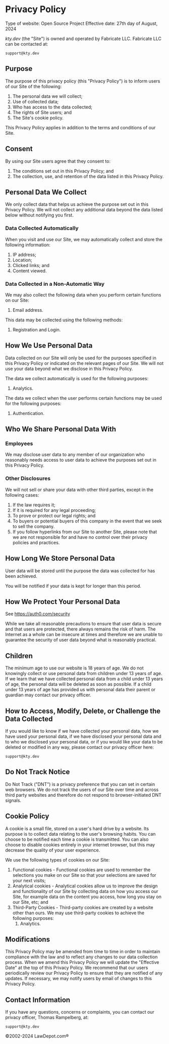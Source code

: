# Privacy Policy

Type of website: Open Source Project Effective date: 27th day of August, 2024

*kty.dev* (the "Site") is owned and operated by Fabricate LLC. Fabricate LLC
can be contacted at:

```
support@kty.dev
```

## Purpose

The purpose of this privacy policy (this "Privacy Policy") is to inform users of
our Site of the following:

1. The personal data we will collect;
1. Use of collected data;
1. Who has access to the data collected;
1. The rights of Site users; and
1. The Site's cookie policy.

This Privacy Policy applies in addition to the terms and conditions of our Site.

## Consent

By using our Site users agree that they consent to:

1. The conditions set out in this Privacy Policy; and
1. The collection, use, and retention of the data listed in this Privacy Policy.

## Personal Data We Collect

We only collect data that helps us achieve the purpose set out in this Privacy
Policy. We will not collect any additional data beyond the data listed below
without notifying you first.

### Data Collected Automatically

When you visit and use our Site, we may automatically collect and store the
following information:

1. IP address;
1. Location;
1. Clicked links; and
1. Content viewed.

### Data Collected in a Non-Automatic Way

We may also collect the following data when you perform certain functions on our
Site:

1. Email address.

This data may be collected using the following methods:

1. Registration and Login.

## How We Use Personal Data

Data collected on our Site will only be used for the purposes specified in this
Privacy Policy or indicated on the relevant pages of our Site. We will not use
your data beyond what we disclose in this Privacy Policy.

The data we collect automatically is used for the following purposes:

1. Analytics.

The data we collect when the user performs certain functions may be used for the
following purposes:

1. Authentication.

## Who We Share Personal Data With

### Employees

We may disclose user data to any member of our organization who reasonably needs
access to user data to achieve the purposes set out in this Privacy Policy.

### Other Disclosures

We will not sell or share your data with other third parties, except in the
following cases:

1. If the law requires it;
1. If it is required for any legal proceeding;
1. To prove or protect our legal rights; and
1. To buyers or potential buyers of this company in the event that we seek to
   sell the company.
1. If you follow hyperlinks from our Site to another Site, please note that we
   are not responsible for and have no control over their privacy policies and
   practices.

## How Long We Store Personal Data

User data will be stored until the purpose the data was collected for has been
achieved.

You will be notified if your data is kept for longer than this period.

## How We Protect Your Personal Data

See https://auth0.com/security

While we take all reasonable precautions to ensure that user data is secure and
that users are protected, there always remains the risk of harm. The Internet as
a whole can be insecure at times and therefore we are unable to guarantee the
security of user data beyond what is reasonably practical.

## Children

The minimum age to use our website is 18 years of age. We do not knowingly
collect or use personal data from children under 13 years of age. If we learn
that we have collected personal data from a child under 13 years of age, the
personal data will be deleted as soon as possible. If a child under 13 years of
age has provided us with personal data their parent or guardian may contact our
privacy officer.

## How to Access, Modify, Delete, or Challenge the Data Collected

If you would like to know if we have collected your personal data, how we have
used your personal data, if we have disclosed your personal data and to who we
disclosed your personal data, or if you would like your data to be deleted or
modified in any way, please contact our privacy officer here:

```
support@kty.dev
```

## Do Not Track Notice

Do Not Track ("DNT") is a privacy preference that you can set in certain web
browsers. We do not track the users of our Site over time and across third party
websites and therefore do not respond to browser-initiated DNT signals.

## Cookie Policy

A cookie is a small file, stored on a user's hard drive by a website. Its
purpose is to collect data relating to the user's browsing habits. You can
choose to be notified each time a cookie is transmitted. You can also choose to
disable cookies entirely in your internet browser, but this may decrease the
quality of your user experience.

We use the following types of cookies on our Site:

1. Functional cookies - Functional cookies are used to remember the selections
   you make on our Site so that your selections are saved for your next visits;
1. Analytical cookies - Analytical cookies allow us to improve the design and
   functionality of our Site by collecting data on how you access our Site, for
   example data on the content you access, how long you stay on our Site, etc;
   and
1. Third-Party Cookies - Third-party cookies are created by a website other than
   ours. We may use third-party cookies to achieve the following purposes:
   1. Analytics.

## Modifications

This Privacy Policy may be amended from time to time in order to maintain
compliance with the law and to reflect any changes to our data collection
process. When we amend this Privacy Policy we will update the "Effective Date"
at the top of this Privacy Policy. We recommend that our users periodically
review our Privacy Policy to ensure that they are notified of any updates. If
necessary, we may notify users by email of changes to this Privacy Policy.

## Contact Information

If you have any questions, concerns or complaints, you can contact our privacy
officer, Thomas Rampelberg, at:

```
support@kty.dev
```

©2002-2024 LawDepot.com®
